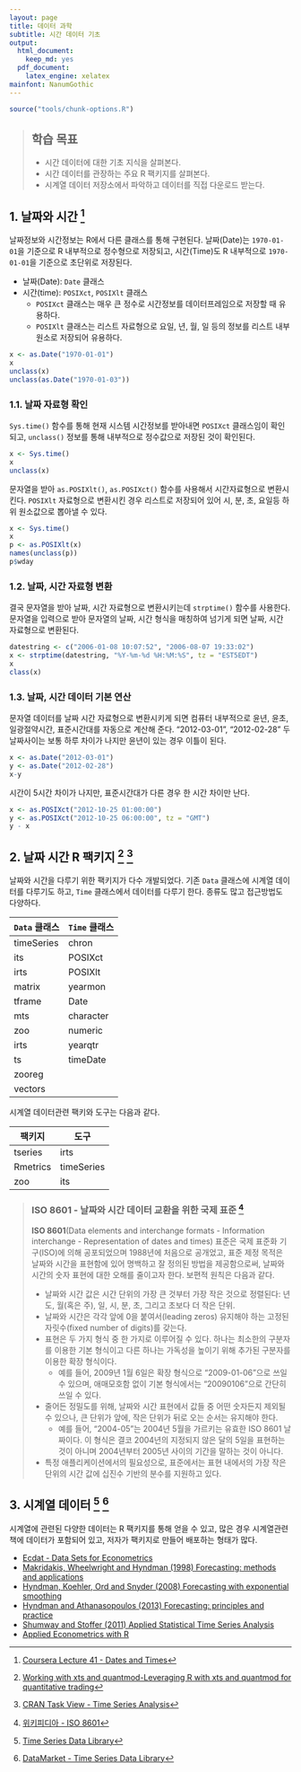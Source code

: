 ```yaml
---
layout: page
title: 데이터 과학
subtitle: 시간 데이터 기초
output:
  html_document: 
    keep_md: yes
  pdf_document:
    latex_engine: xelatex
mainfont: NanumGothic
---
```



```r
source("tools/chunk-options.R")
```
> ## 학습 목표 {.objectives}
>
> * 시간 데이터에 대한 기초 지식을 살펴본다.
> * 시간 데이터를 관장하는 주요 R 팩키지를 살펴본다.
> * 시계열 데이터 저장소에서 파악하고 데이터를 직접 다운로드 받는다.

## 1. 날짜와 시간 [^coursera-dates-and-time]

[^coursera-dates-and-time]: [Coursera Lecture 41 - Dates and Times](https://www.coursera.org/learn/r-programming/lecture/yl7BO/dates-and-times)

날짜정보와 시간정보는 R에서 다른 클래스를 통해 구현된다. 날짜(Date)는 `1970-01-01`을 기준으로 R 내부적으로 정수형으로 저장되고,
시간(Time)도 R 내부적으로 `1970-01-01`을 기준으로 초단위로 저장된다.

- 날짜(Date): `Date` 클래스
- 시간(time): `POSIXct`, `POSIXlt` 클래스
    - `POSIXct` 클래스는 매우 큰 정수로 시간정보를 데이터프레임으로 저장할 때 유용하다.
    - `POSIXlt` 클래스는 리스트 자료형으로 요일, 년, 월, 일 등의 정보를 리스트 내부 원소로 저장되어 유용하다.

``` r
x <- as.Date("1970-01-01")
x
unclass(x)
unclass(as.Date("1970-01-03"))
```

### 1.1. 날짜 자료형 확인

`Sys.time()` 함수를 통해 현재 시스템 시간정보를 받아내면 `POSIXct` 클래스임이 확인되고,
`unclass()` 정보를 통해 내부적으로 정수값으로 저장된 것이 확인된다.

``` r
x <- Sys.time()
x
unclass(x)
```

문자열을 받아 `as.POSIXlt()`, `as.POSIXct()` 함수를 사용해서 시간자료형으로 변환시킨다.
`POSIXlt` 자료형으로 변환시킨 경우 리스트로 저장되어 있어 시, 분, 초, 요일등 하위 원소값으로 뽑아낼 수 있다.

``` r
x <- Sys.time()
x
p <- as.POSIXlt(x)
names(unclass(p))
p$wday
```

### 1.2. 날짜, 시간 자료형 변환

결국 문자열을 받아 날짜, 시간 자료형으로 변환시키는데 `strptime()` 함수를 사용한다.
문자열을 입력으로 받아 문자열의 날짜, 시간 형식을 매칭하여 넘기게 되면 날짜, 시간 자료형으로 변환된다.

``` r
datestring <- c("2006-01-08 10:07:52", "2006-08-07 19:33:02")
x <- strptime(datestring, "%Y-%m-%d %H:%M:%S", tz = "EST5EDT")
x
class(x)
```

### 1.3. 날짜, 시간 데이터 기본 연산

문자열 데이터를 날짜 시간 자료형으로 변환시키게 되면 컴퓨터 내부적으로 윤년, 윤초, 일광절약시간, 표준시간대를 자동으로 계산해 준다.
"2012-03-01", "2012-02-28" 두 날짜사이는 보통 하루 차이가 나지만 윤년이 있는 경우 이틀이 된다. 

``` r
x <- as.Date("2012-03-01")
y <- as.Date("2012-02-28")
x-y
```

시간이 5시간 차이가 나지만, 표준시간대가 다른 경우 한 시간 차이만 난다.

``` r
x <- as.POSIXct("2012-10-25 01:00:00")
y <- as.POSIXct("2012-10-25 06:00:00", tz = "GMT")
y - x
```

## 2. 날짜 시간 R 팩키지 [^r-date-time-packages] [^CRAN-time-series]

[^r-date-time-packages]: [Working with xts and quantmod-Leveraging R with xts and quantmod for quantitative trading](http://www.rinfinance.com/RinFinance2009/presentations/xts_quantmod_workshop.pdf)

[^CRAN-time-series]: [CRAN Task View - Time Series Analysis](https://cran.r-project.org/web/views/TimeSeries.html)

날짜와 시간을 다루기 위한 팩키지가 다수 개발되었다. 기존 `Data` 클래스에 시계열 데이터를 다루기도 하고, `Time` 클래스에서 데이터를 다루기 한다.
종류도 많고 접근방법도 다양하다.

| `Data` 클래스 | `Time` 클래스 |
|---------------|---------------|
| timeSeries    | chron         |
| its           | POSIXct       |
| irts          | POSIXlt       |
| matrix        | yearmon       |
| tframe        | Date          |
| mts           | character     |
| zoo           | numeric       |
| irts          | yearqtr       |
| ts            | timeDate      |
| zooreg        |               |
| vectors       |               |

시계열 데이터관련 팩키와 도구는 다음과 같다.

|   팩키지      |     도구      |
|---------------|---------------|
| tseries       | irts          |
| Rmetrics      | timeSeries    |
| zoo           | its           |


> ### ISO 8601 - 날짜와 시간 데이터 교환을 위한 국제 표준 [^iso-8601] {.callout}
> 
> **ISO 8601**(Data elements and interchange formats - Information interchange - Representation of dates and times) 표준은 
> 국제 표준화 기구(ISO)에 의해 공포되었으며 1988년에 처음으로 공개었고, 표준 제정 목적은 
> 날짜와 시간을 표현함에 있어 명백하고 잘 정의된 방법을 제공함으로써, 
> 날짜와 시간의 숫자 표현에 대한 오해를 줄이고자 한다. 보편적 원칙은 다음과 같다.
> 
> - 날짜와 시간 값은 시간 단위의 가장 큰 것부터 가장 작은 것으로 정렬된다: 년도, 월(혹은 주), 일, 시, 분, 초, 그리고 초보다 더 작은 단위.
> - 날짜와 시간은 각각 앞에 0을 붙여서(leading zeros) 유지해야 하는 고정된 자릿수(fixed number of digits)를 갖는다.
> - 표현은 두 가지 형식 중 한 가지로 이루어질 수 있다. 하나는 최소한의 구분자를 이용한 기본 형식이고 다른 하나는 가독성을 높이기 위해 추가된 구분자를 이용한 확장 형식이다. 
>     - 예를 들어, 2009년 1월 6일은 확장 형식으로 "2009-01-06"으로 쓰일 수 있으며, 애매모호함 없이 기본 형식에서는 "20090106"으로 간단히 쓰일 수 있다.
> - 줄어든 정밀도를 위해, 날짜와 시간 표현에서 값들 중 어떤 숫자든지 제외될 수 있으나, 큰 단위가 앞에, 작은 단위가 뒤로 오는 순서는 유지해야 한다. 
>     - 예를 들어, "2004-05"는 2004년 5월을 가르키는 유효한 ISO 8601 날짜이다. 이 형식은 결코 2004년의 지정되지 않은 달의 5일을 표현하는 것이 아니며 2004년부터 2005년 사이의 기간을 말하는 것이 아니다.
> - 특정 애플리케이션에서의 필요성으로, 표준에서는 표현 내에서의 가장 작은 단위의 시간 값에 십진수 기반의 분수를 지원하고 있다.

[^iso-8601]: [위키피디아 - ISO 8601](https://ko.wikipedia.org/wiki/ISO_8601)


## 3. 시계열 데이터 [^time-series-data-library] [^tsdl-data-market]

[^time-series-data-library]: [Time Series Data Library](http://robjhyndman.com/TSDL/)

[^tsdl-data-market]: [DataMarket - Time Series Data Library](https://datamarket.com/data/list/?q=provider:tsdl)

시계열에 관련된 다양한 데이터는 R 팩키지를 통해 얻을 수 있고, 많은 경우 시계열관련 책에 데이터가 포함되어 있고, 
저자가 팩키지로 만들어 배포하는 형태가 많다.

- [Ecdat - Data Sets for Econometrics](https://cran.r-project.org/web/packages/Ecdat/index.html)
- [Makridakis, Wheelwright and Hyndman (1998) Forecasting: methods and applications](https://cran.r-project.org/web/packages/fma/index.html)
- [Hyndman, Koehler, Ord and Snyder (2008) Forecasting with exponential smoothing](https://cran.r-project.org/web/packages/expsmooth/index.html)
- [Hyndman and Athanasopoulos (2013) Forecasting: principles and practice](https://cran.r-project.org/web/packages/fpp/)
- [Shumway and Stoffer (2011) Applied Statistical Time Series Analysis](https://cran.r-project.org/web/packages/astsa/index.html)
- [Applied Econometrics with R](https://cran.r-project.org/web/packages/AER/index.html)
